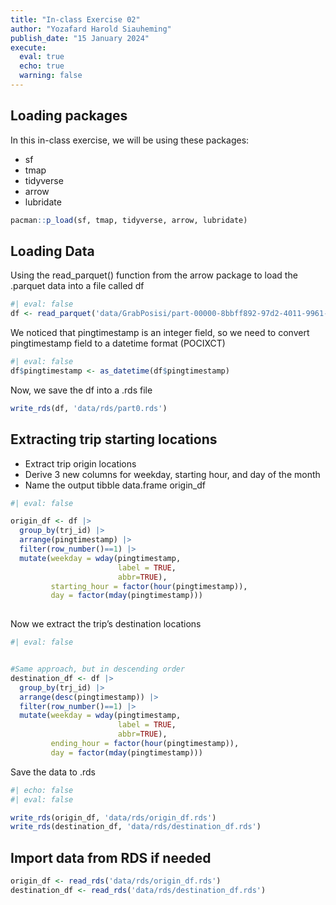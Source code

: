 ```yaml
---
title: "In-class Exercise 02"
author: "Yozafard Harold Siauheming"
publish_date: "15 January 2024"
execute:
  eval: true
  echo: true
  warning: false
---
```


## Loading packages

In this in-class exercise, we will be using these packages:

-   sf
-   tmap
-   tidyverse
-   arrow
-   lubridate

```r
pacman::p_load(sf, tmap, tidyverse, arrow, lubridate)
```

## Loading Data

Using the read_parquet() function from the arrow package to load the .parquet data into a file called df

```r
#| eval: false
df <- read_parquet('data/GrabPosisi/part-00000-8bbff892-97d2-4011-9961-703e38972569.c000.snappy.parquet')
```

We noticed that pingtimestamp is an integer field, so we need to convert pingtimestamp field to a datetime format (POCIXCT)

```r
#| eval: false
df$pingtimestamp <- as_datetime(df$pingtimestamp)
```

Now, we save the df into a .rds file

```r
write_rds(df, 'data/rds/part0.rds')
```

## Extracting trip starting locations

-   Extract trip origin locations
-   Derive 3 new columns for weekday, starting hour, and day of the month
-   Name the output tibble data.frame origin_df

```r
#| eval: false

origin_df <- df |> 
  group_by(trj_id) |> 
  arrange(pingtimestamp) |>
  filter(row_number()==1) |>
  mutate(weekday = wday(pingtimestamp, 
                        label = TRUE, 
                        abbr=TRUE), 
         starting_hour = factor(hour(pingtimestamp)), 
         day = factor(mday(pingtimestamp)))
  
```

Now we extract the trip's destination locations

```r
#| eval: false


#Same approach, but in descending order
destination_df <- df |> 
  group_by(trj_id) |> 
  arrange(desc(pingtimestamp)) |>
  filter(row_number()==1) |>
  mutate(weekday = wday(pingtimestamp, 
                        label = TRUE, 
                        abbr=TRUE), 
         ending_hour = factor(hour(pingtimestamp)), 
         day = factor(mday(pingtimestamp)))
```

Save the data to .rds

```r
#| echo: false
#| eval: false

write_rds(origin_df, 'data/rds/origin_df.rds')
write_rds(destination_df, 'data/rds/destination_df.rds')
```

## Import data from RDS if needed

```r
origin_df <- read_rds('data/rds/origin_df.rds')
destination_df <- read_rds('data/rds/destination_df.rds')
```
